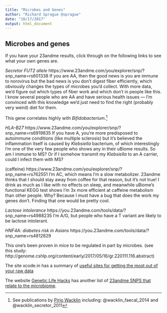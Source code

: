 ```yaml
---
title: "Microbes and Genes"
author: "Richard Sprague @sprague"
date: "10/17/2017"
output: html_document
---
```

## Microbes and genes

If you have your 23andme results, click through on the following links to see what your own genes are.

*Secretor FUT2 allele*
https://www.23andme.com/you/explorer/snp/?snp_name=rs601338
If you are AA, then the good news is you are immune to norovirus but the bad news is you don’t digest fiber efficiently, which obviously changes the types of microbes you'd collect. With more data, we’d figure out which types of fiber work and which don't in people like this.  I know several people who are AA and have serious health issues — I'm convinced with this knowledge we’d just need to find the right (probably very weird) diet for them.

This gene correlates highly with _Bifidobacterium_.^[See publications by [Pirjo Wacklin](http://journals.plos.org/plosone/article?id=10.1371/journal.pone.0094863) including:  @wacklin_faecal_2014 and  @wacklin_secretor_2011] 



*HLA-B27*
https://www.23andme.com/you/explorer/snp/?snp_name=rs6919835
If you have A, you’re more predisposed to autoimmune conditions (like multiple sclerosis) but it’s believed the inflammation itself is caused by _Klebsiella_ bacterium, of which interestingly I’m one of the very few people who shows any in their uBiome results.  So am I immune to MS? Or if I somehow transmit my _Klebsiella_ to an A carrier, could I infect them with MS?



(caffeine)
https://www.23andme.com/you/explorer/snp/?snp_name=rs762551
I’m AC, which means I’m a slow metabolizer.  23andme thinks that I should stay away from coffee for that reason, but it’s not true!  I drink as much as I like with no effects on sleep, and meanwhile uBiome’s functional KEGG test shows I’m 3x more efficient at caffeine metabolism than other people.  Why? Because I must have a bug that does the work my genes don’t.  Finding that one would be pretty cool.

*Lactose intolerance*
https://you.23andme.com/tools/data/?snp_name=rs4988235
I’m A/G, but people who have a T variant are likely to be lactose intolerant.


*HNF4A: diabetes risk in Asians*
https://you.23andme.com/tools/data/?snp_name=rs4812829

This one’s been proven in mice to be regulated in part by microbes. (see this study: http://genome.cshlp.org/content/early/2017/05/16/gr.220111.116.abstract)


The site xcode.in has a summary of [useful sites for getting the most out of your raw data](https://www.xcode.in/dna-and-health/10-useful-sites-getting-23andme-ancestry-com-family-tree-dna-raw-data)

The website [Genetic Life Hacks](http://geneticlifehacks.com) has another list of [23andme SNPS that relate to the microbiome](http://www.geneticlifehacks.com/how-our-genes-shape-our-gut-microbiome-and-our-weight/).



